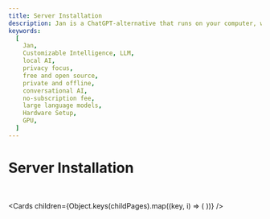 ```yaml
---
title: Server Installation
description: Jan is a ChatGPT-alternative that runs on your computer, with a local API server.
keywords:
  [
    Jan,
    Customizable Intelligence, LLM,
    local AI,
    privacy focus,
    free and open source,
    private and offline,
    conversational AI,
    no-subscription fee,
    large language models,
    Hardware Setup,
    GPU,
  ]
---
```



# Server Installation

<br/>

<Cards
  children={Object.keys(childPages).map((key, i) => (
    <Card
      key={i}
      title={childPages[key].title}
      href={childPages[key].href}
    />
  ))}
/>